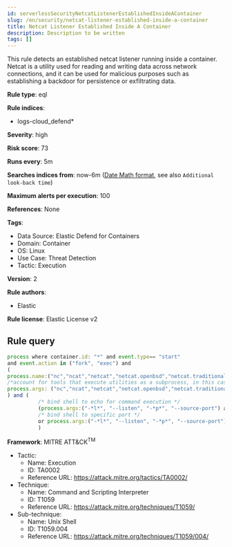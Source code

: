 ```yaml
---
id: serverlessSecurityNetcatListenerEstablishedInsideAContainer
slug: /en/security/netcat-listener-established-inside-a-container
title: Netcat Listener Established Inside A Container
description: Description to be written
tags: []
---
```


<div id="netcat-listener-established-inside-a-container"></div>

This rule detects an established netcat listener running inside a container. Netcat is a utility used for reading and writing data across network connections, and it can be used for malicious purposes such as establishing a backdoor for persistence or exfiltrating data.

**Rule type**: eql

**Rule indices**: 

* logs-cloud_defend*

**Severity**: high

**Risk score**: 73

**Runs every**: 5m

**Searches indices from**: now-6m ([Date Math format](((ref))/common-options.html#date-math), see also <DocLink id="serverlessSecurityRulesUiCreate" section="set-the-rules-schedule">`Additional look-back time`</DocLink>)

**Maximum alerts per execution**: 100

**References**: None

**Tags**: 

* Data Source: Elastic Defend for Containers
* Domain: Container
* OS: Linux
* Use Case: Threat Detection
* Tactic: Execution

**Version**: 2

**Rule authors**: 

* Elastic

**Rule license**: Elastic License v2

## Rule query

```js
process where container.id: "*" and event.type== "start" 
and event.action in ("fork", "exec") and 
(
process.name:("nc","ncat","netcat","netcat.openbsd","netcat.traditional") or
/*account for tools that execute utilities as a subprocess, in this case the target utility name will appear as a process arg*/
process.args: ("nc","ncat","netcat","netcat.openbsd","netcat.traditional")
) and (
          /* bind shell to echo for command execution */
          (process.args:("-*l*", "--listen", "-*p*", "--source-port") and process.args:("-c", "--sh-exec", "-e", "--exec", "echo","$*"))
          /* bind shell to specific port */
          or process.args:("-*l*", "--listen", "-*p*", "--source-port")
          )

```

**Framework**: MITRE ATT&CK<sup>TM</sup>

* Tactic:
    * Name: Execution
    * ID: TA0002
    * Reference URL: https://attack.mitre.org/tactics/TA0002/
* Technique:
    * Name: Command and Scripting Interpreter
    * ID: T1059
    * Reference URL: https://attack.mitre.org/techniques/T1059/
* Sub-technique:
    * Name: Unix Shell
    * ID: T1059.004
    * Reference URL: https://attack.mitre.org/techniques/T1059/004/

